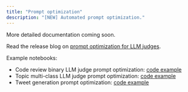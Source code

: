 ```yaml
---
title: "Prompt optimization"
description: "[NEW] Automated prompt optimization."
---
```


More detailed documentation coming soon. 

Read the release blog on [prompt optimization for LLM judges](https://www.evidentlyai.com/blog/llm-judge-prompt-optimization).

Example notebooks:
- Code review binary LLM judge prompt optimization: [code example](https://github.com/evidentlyai/evidently/blob/main/examples/cookbook/prompt_optimization_code_review_example.ipynb)
- Topic multi-class LLM judge prompt optimization: [code example](https://github.com/evidentlyai/evidently/blob/main/examples/cookbook/prompt_optimization_bookings_example.ipynb)
- Tweet generation prompt optimization: [code example](https://github.com/evidentlyai/evidently/blob/main/examples/cookbook/prompt_optimization_tweet_generation_example.ipynb)